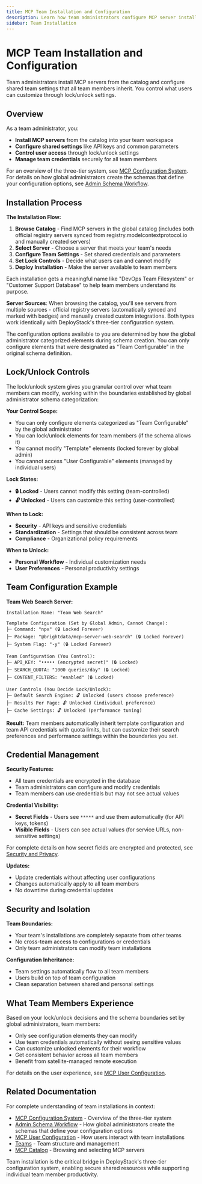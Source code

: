 ```yaml
---
title: MCP Team Installation and Configuration
description: Learn how team administrators configure MCP server installations, manage shared team settings, and control user access through lock/unlock controls.
sidebar: Team Installation
---
```


# MCP Team Installation and Configuration

Team administrators install MCP servers from the catalog and configure shared team settings that all team members inherit. You control what users can customize through lock/unlock settings.

## Overview

As a team administrator, you:

- **Install MCP servers** from the catalog into your team workspace
- **Configure shared settings** like API keys and common parameters
- **Control user access** through lock/unlock settings
- **Manage team credentials** securely for all team members

For an overview of the three-tier system, see [MCP Configuration System](/mcp-configuration). For details on how global administrators create the schemas that define your configuration options, see [Admin Schema Workflow](/mcp-admin-schema-workflow).

## Installation Process

**The Installation Flow:**

1. **Browse Catalog** - Find MCP servers in the global catalog (includes both official registry servers synced from registry.modelcontextprotocol.io and manually created servers)
2. **Select Server** - Choose a server that meets your team's needs
3. **Configure Team Settings** - Set shared credentials and parameters
4. **Set Lock Controls** - Decide what users can and cannot modify
5. **Deploy Installation** - Make the server available to team members

Each installation gets a meaningful name like "DevOps Team Filesystem" or "Customer Support Database" to help team members understand its purpose.

**Server Sources**: When browsing the catalog, you'll see servers from multiple sources - official registry servers (automatically synced and marked with badges) and manually created custom integrations. Both types work identically with DeployStack's three-tier configuration system.

The configuration options available to you are determined by how the global administrator categorized elements during schema creation. You can only configure elements that were designated as "Team Configurable" in the original schema definition.

## Lock/Unlock Controls

The lock/unlock system gives you granular control over what team members can modify, working within the boundaries established by global administrator schema categorization:

**Your Control Scope:**
- You can only configure elements categorized as "Team Configurable" by the global administrator
- You can lock/unlock elements for team members (if the schema allows it)
- You cannot modify "Template" elements (locked forever by global admin)
- You cannot access "User Configurable" elements (managed by individual users)

**Lock States:**
- **🔒 Locked** - Users cannot modify this setting (team-controlled)
- **🔓 Unlocked** - Users can customize this setting (user-controlled)

**When to Lock:**
- **Security** - API keys and sensitive credentials
- **Standardization** - Settings that should be consistent across team
- **Compliance** - Organizational policy requirements

**When to Unlock:**
- **Personal Workflow** - Individual customization needs
- **User Preferences** - Personal productivity settings

## Team Configuration Example

**Team Web Search Server:**

```
Installation Name: "Team Web Search"

Template Configuration (Set by Global Admin, Cannot Change):
├─ Command: "npx" (🔒 Locked Forever)
├─ Package: "@brightdata/mcp-server-web-search" (🔒 Locked Forever)
├─ System Flag: "-y" (🔒 Locked Forever)

Team Configuration (You Control):
├─ API_KEY: "••••• (encrypted secret)" (🔒 Locked)
├─ SEARCH_QUOTA: "1000 queries/day" (🔒 Locked)
├─ CONTENT_FILTERS: "enabled" (🔒 Locked)

User Controls (You Decide Lock/Unlock):
├─ Default Search Engine: 🔓 Unlocked (users choose preference)
├─ Results Per Page: 🔓 Unlocked (individual preference)
├─ Cache Settings: 🔓 Unlocked (performance tuning)
```

**Result:** Team members automatically inherit template configuration and team API credentials with quota limits, but can customize their search preferences and performance settings within the boundaries you set.

## Credential Management

**Security Features:**
- All team credentials are encrypted in the database
- Team administrators can configure and modify credentials
- Team members can use credentials but may not see actual values

**Credential Visibility:**
- **Secret Fields** - Users see `*****` and use them automatically (for API keys, tokens)
- **Visible Fields** - Users can see actual values (for service URLs, non-sensitive settings)

For complete details on how secret fields are encrypted and protected, see [Security and Privacy](/security).

**Updates:**
- Update credentials without affecting user configurations
- Changes automatically apply to all team members
- No downtime during credential updates

## Security and Isolation

**Team Boundaries:**
- Your team's installations are completely separate from other teams
- No cross-team access to configurations or credentials
- Only team administrators can modify team installations

**Configuration Inheritance:**
- Team settings automatically flow to all team members
- Users build on top of team configuration
- Clean separation between shared and personal settings

## What Team Members Experience

Based on your lock/unlock decisions and the schema boundaries set by global administrators, team members:

- Only see configuration elements they can modify
- Use team credentials automatically without seeing sensitive values
- Can customize unlocked elements for their workflow
- Get consistent behavior across all team members
- Benefit from satellite-managed remote execution

For details on the user experience, see [MCP User Configuration](/mcp-user-configuration).

## Related Documentation

For complete understanding of team installations in context:

- [MCP Configuration System](/mcp-configuration) - Overview of the three-tier system
- [Admin Schema Workflow](/mcp-admin-schema-workflow) - How global administrators create the schemas that define your configuration options
- [MCP User Configuration](/mcp-user-configuration) - How users interact with team installations
- [Teams](/teams) - Team structure and management
- [MCP Catalog](/mcp-catalog) - Browsing and selecting MCP servers

Team installation is the critical bridge in DeployStack's three-tier configuration system, enabling secure shared resources while supporting individual team member productivity.

